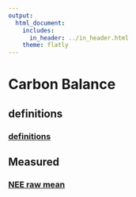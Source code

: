 ```yaml
---
output:
  html_document:
    includes:
      in_header: ../in_header.html
    theme: flatly
---
```


# Carbon Balance
## definitions
### <a href="definitions.html"> definitions </a>
## Measured
###  <a href="measured/definitions.html"> NEE raw mean </a>